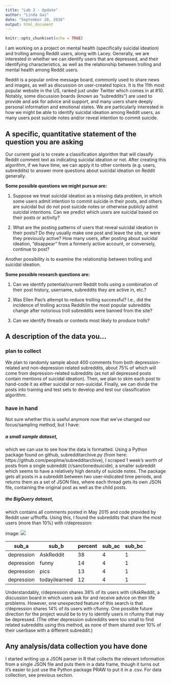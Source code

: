 ```yaml
---
title: "Lab 2 - Update"
author: "Linda Gai"
date: "September 20, 2016"
output: html_document
---
```


```r
knitr::opts_chunk$set(echo = TRUE)
```

I am working on a project on mental health (specifically suicidal ideation) and trolling among Reddit users, along with Lacey. Generally, we are interested in whether we can identify users that are depressed, and their identifying characteristics, as well as the relationship between trolling and mental health among Reddit users.


Reddit is a popular online message board, commonly used to share news and images, as well as discussion on user-created topics. It is the 11th most popular website in the US, ranked just under Twitter which comes in at #10. Notably, some discussion boards (known as “subreddits”) are used to provide and ask for advice and support, and many users share deeply personal information and emotional states. We are particularly interested in how we might be able to identify suicidal ideation among Reddit users, as many users post suicide notes and/or reveal intention to commit suicide.

## A specific, quantitative statement of the question you are asking 

Our current goal is to create a classification algorithm that will classify Reddit comment text as indicating suicidal ideation or not. After creating this algorithm, if we have time, we can apply it to other contexts (e.g. users, subreddits) to answer more questions about suicidal ideation on Reddit generally.

**Some possible questions we might pursue are:**


1. Suppose we treat suicidal ideation as a missing data problem, in which some users admit intention to commit suicide in their posts, and others are suicidal but do not post suicide notes or otherwise publicly admit suicidal intentions. Can we predict which users are suicidal based on their posts or activity?

2. What are the posting patterns of users that reveal suicidal ideation in their posts? Do they usually make one post and leave the site, or were they previously active? How many users, after posting about suicidal ideation, “disappear” from a formerly active account, or conversely, continue to post?

Another possibility is to examine the relationship between trolling and suicidal ideation. 

**Some possible research questions are:**

1. Can we identify potential/current Reddit trolls using a combination of their post history, username, subreddits they are active in, etc.? 

2. Was Ellen Pao’s attempt to reduce trolling successful? I.e., did the incidence of trolling across Reddit/in the most popular subreddits change after notorious troll subreddits were banned from the site?

3. Can we identify threads or contexts most likely to produce trolls?


## A description of the data you...

### plan to collect
We plan to randomly sample about 400 comments from both depression-related and non-depression related subreddits, about 75% of which will come from depression-related subreddits (as not all depressed posts contain mentions of suicidal ideation). Then, we plan to skim each post to hand-code it as either suicidal or non-suicidal. Finally, we can divide the posts into training and test sets to develop and test our classification algorithm.

###  have in hand
Not sure whether this is useful anymore now that we've changed our focus/sampling method, but I have:

##### a small sample dataset,
which we can use to see how the data is formatted. Using a Python package found on github, subredditarchive.py (from here: https://github.com/peoplma/subredditarchive), I scraped 1 week's worth of posts from a single subreddit (r/sanctionedsuicide), a smaller subreddit which seems to have a relatively high density of suicide notes. The package gets all posts in a subreddit between two user-indicated time periods, and returns them as a set of JSON files, where each thread gets its own JSON file, containing the original post as well as the child posts.

##### the BigQuery dataset,
which contains all comments posted in May 2015 and code provided by Reddit user u/fhoffa. Using this, I found the subreddits that share the most users (more than 10%) with r/depression:

image: ![](bigquerytree.png) 

sub_a | sub_b |percent | sub_ac | sub_bc
------|------- | ------|------- | ------|
depression | AskReddit |38 | 4 | 1
depression | funny |14 | 4 | 1
depression | pics |13 | 4 | 1
depression | todayilearned |12 | 4 | 1

Understandably, r/depression shares 38% of its users with r/AskReddit, a discussion board in which users ask for and receive advice on their life problems. However, one unexpected feature of this search is that r/depression shares 14% of its users with r/funny. One possible future direction for the project would be to try to identify users in r/funny that may be depressed. (The other depression subreddits were too small to find related subreddits using this method, as none of them shared over 10% of their userbase with a different subreddit.)

## Any analysis/data collection you have done
I started writing up a JSON parser in R that collects the relevant information from a single JSON file and puts them in a data frame, though it turns out it's easier to just use the Python package PRAW to put it in a .csv. For data collection, see previous section.